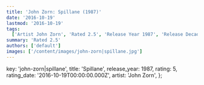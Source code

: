```yaml
---
title: 'John Zorn: Spillane (1987)'
date: '2016-10-19'
lastmod: '2016-10-19'
tags:
  ['Artist John Zorn', 'Rated 2.5', 'Release Year 1987', 'Release Decade 1980']
summary: 'Rated 2.5'
authors: ['default']
images: ['/content/images/john-zorn|spillane.jpg']
---
```


  key: 'john-zorn|spillane',
  title: 'Spillane',
  release_year: 1987,
  rating: 5,
  rating_date: '2016-10-19T00:00:00.000Z',
  artist: 'John Zorn',
};

<MusicRating data={data} />

